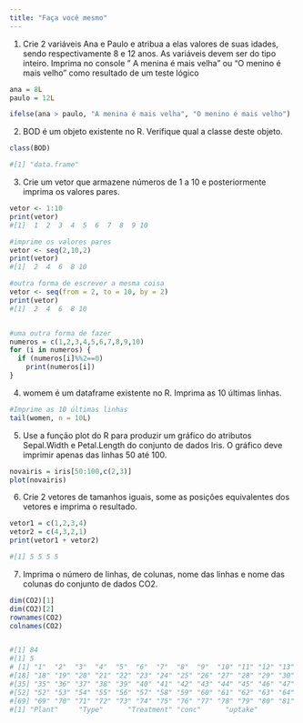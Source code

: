 ```yaml
---
title: "Faça você mesmo"
---
```


1. Crie 2 variáveis Ana e Paulo e atribua a elas valores de suas idades, 
sendo respectivamente 8 e 12 anos. As variáveis devem ser do tipo inteiro.
Imprima no console " A menina é mais velha" ou "O menino é mais velho"
como resultado de um teste lógico
```r
ana = 8L
paulo = 12L

ifelse(ana > paulo, "A menina é mais velha", "O menino é mais velho")
```

2. BOD é um objeto existente no R. Verifique qual a classe deste objeto.
```r
class(BOD)

#[1] "data.frame"
```

3. Crie um vetor que armazene números de 1 a 10 e posteriormente
imprima os valores pares.
```r
vetor <- 1:10
print(vetor)
#[1]  1  2  3  4  5  6  7  8  9 10

#imprime os valores pares
vetor <- seq(2,10,2)
print(vetor)
#[1]  2  4  6  8 10

#outra forma de escrever a mesma coisa
vetor <- seq(from = 2, to = 10, by = 2)
print(vetor)
#[1]  2  4  6  8 10


#uma outra forma de fazer 
numeros = c(1,2,3,4,5,6,7,8,9,10)
for (i in numeros) {
  if (numeros[i]%%2==0)
    print(numeros[i]) 
}
```

4. womem é um dataframe existente no R. Imprima as 10 últimas linhas.
```r
#Imprime as 10 últimas linhas 
tail(women, n = 10L)

```

5. Use a função plot do R para produzir um gráfico do atributos Sepal.Width e Petal.Length do conjunto de dados Iris. O gráfico deve imprimir apenas das linhas 50 até 100.
```r
novairis = iris[50:100,c(2,3)]
plot(novairis)
```
6. Crie 2 vetores de tamanhos iguais, some as posições equivalentes dos vetores e imprima o resultado.
```r
vetor1 = c(1,2,3,4)
vetor2 = c(4,3,2,1)
print(vetor1 + vetor2)

#[1] 5 5 5 5
```

7. Imprima o número de linhas, de colunas, nome das linhas e nome das colunas do conjunto de dados CO2.
```r
dim(CO2)[1]
dim(CO2)[2]
rownames(CO2)
colnames(CO2)


#[1] 84
#[1] 5
# [1] "1"  "2"  "3"  "4"  "5"  "6"  "7"  "8"  "9"  "10" "11" "12" "13" "14" "15" "16" "17"
#[18] "18" "19" "20" "21" "22" "23" "24" "25" "26" "27" "28" "29" "30" "31" "32" "33" "34"
#[35] "35" "36" "37" "38" "39" "40" "41" "42" "43" "44" "45" "46" "47" "48" "49" "50" "51"
#[52] "52" "53" "54" "55" "56" "57" "58" "59" "60" "61" "62" "63" "64" "65" "66" "67" "68"
#[69] "69" "70" "71" "72" "73" "74" "75" "76" "77" "78" "79" "80" "81" "82" "83" "84"
#[1] "Plant"     "Type"      "Treatment" "conc"      "uptake" 
```

